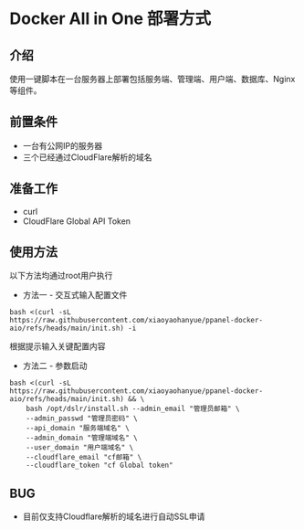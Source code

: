 # Docker All in One 部署方式

## 介绍

使用一键脚本在一台服务器上部署包括服务端、管理端、用户端、数据库、Nginx等组件。

## 前置条件

- 一台有公网IP的服务器
- 三个已经通过CloudFlare解析的域名

## 准备工作

- curl
- CloudFlare Global API Token

## 使用方法

以下方法均通过root用户执行

- 方法一 - 交互式输入配置文件

```shell
bash <(curl -sL https://raw.githubusercontent.com/xiaoyaohanyue/ppanel-docker-aio/refs/heads/main/init.sh) -i
```

根据提示输入关键配置内容

- 方法二 - 参数启动

```shell
bash <(curl -sL https://raw.githubusercontent.com/xiaoyaohanyue/ppanel-docker-aio/refs/heads/main/init.sh) && \
    bash /opt/dslr/install.sh --admin_email "管理员邮箱" \
    --admin_passwd "管理员密码" \
    --api_domain "服务端域名" \
    --admin_domain "管理端域名" \
    --user_domain "用户端域名" \
    --cloudflare_email "cf邮箱" \
    --cloudflare_token "cf Global token"
```

## BUG

- 目前仅支持Cloudflare解析的域名进行自动SSL申请
